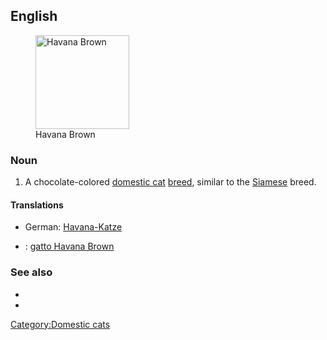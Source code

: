 ==English==
[[File:Havana Brown - c h o c o c a t.jpg|thumb|150px|right|Havana Brown]]
===Noun===
{{en-noun|sg=[[Havana]] [[brown|Brown]]}}

# A chocolate-colored [[domestic cat]] [[breed]], similar to the [[Siamese]] breed.

====Translations====
{{trans-top|domestic cat breed}}
*German: [[Havana-Katze]] {{f}}
{{trans-mid}}
{{trans-bottom}}

{{checktrans-top}}
*{{ttbc|Italian}}: [[gatto Havana Brown]]
{{checktrans-mid}}

{{checktrans-bottom}}

===See also===
* {{pedia}}
* {{commonslite|Category:Havana brown}}
[[Category:Domestic cats]]